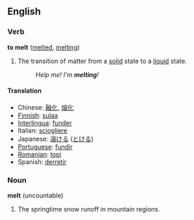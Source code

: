==English==

===Verb===
'''to melt'''  ([[melted]], [[melting]])
#The transition of matter from a [[solid]] state to a [[liquid]] state.
#:''Help me!  I'm '''melting'''!''

====Translation====
*Chinese: [[融化]], [[熔化]]
*[[Finnish]]: [[sulaa]]
*[[Interlingua]]: [[funder]]
*Italian: [[sciogliere]]
*Japanese: [[溶ける]] ([[とける]])
*[[Portuguese]]: [[fundir]]
*[[Romanian]]: [[topi]]
*Spanish: [[derretir]]

===Noun===
'''melt''' (uncountable)
#The springtime snow runoff in mountain regions.